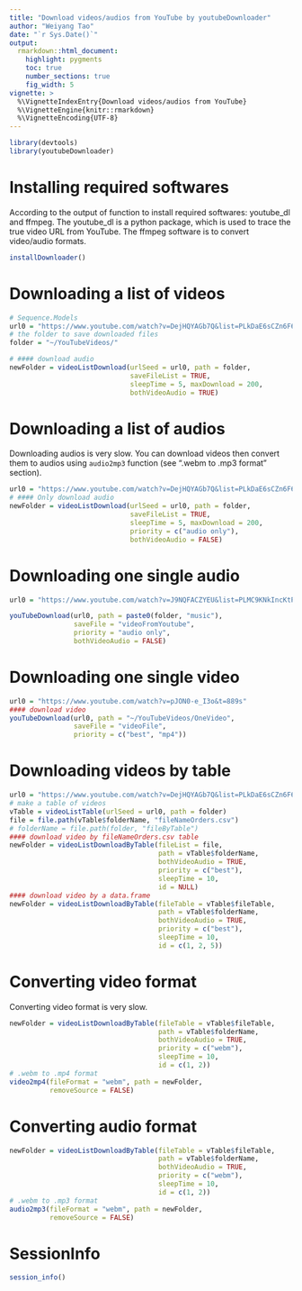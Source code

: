 ```yaml
---
title: "Download videos/audios from YouTube by youtubeDownloader"
author: "Weiyang Tao"
date: "`r Sys.Date()`"
output: 
  rmarkdown::html_document:
    highlight: pygments
    toc: true
    number_sections: true
    fig_width: 5
vignette: >
  %\VignetteIndexEntry{Download videos/audios from YouTube}
  %\VignetteEngine{knitr::rmarkdown}
  %\VignetteEncoding{UTF-8}
---
```



```r
library(devtools)
library(youtubeDownloader)
```

# Installing required softwares
According to the output of \code{installDownloader} function to install required softwares: youtube_dl and ffmpeg.
The youtube_dl is a python package, which is used to trace the true video URL from YouTube.
The ffmpeg software is to convert video/audio formats.
```r
installDownloader()
```


# Downloading a list of videos
```r
# Sequence.Models
url0 = "https://www.youtube.com/watch?v=DejHQYAGb7Q&list=PLkDaE6sCZn6F6wUI9tvS_Gw1vaFAx6rd6"
# the folder to save downloaded files
folder = "~/YouTubeVideos/" 

# #### download audio
newFolder = videoListDownload(urlSeed = url0, path = folder, 
                              saveFileList = TRUE, 
                              sleepTime = 5, maxDownload = 200, 
                              bothVideoAudio = TRUE)
```

# Downloading a list of audios
Downloading audios is very slow. You can download videos then convert them to audios using `audio2mp3` function (see ".webm to .mp3 format" section).
```r
url0 = "https://www.youtube.com/watch?v=DejHQYAGb7Q&list=PLkDaE6sCZn6F6wUI9tvS_Gw1vaFAx6rd6"
# #### Only download audio
newFolder = videoListDownload(urlSeed = url0, path = folder, 
                              saveFileList = TRUE, 
                              sleepTime = 5, maxDownload = 200, 
                              priority = c("audio only"), 
                              bothVideoAudio = FALSE)
```


# Downloading one single audio
```r
url0 = "https://www.youtube.com/watch?v=J9NQFACZYEU&list=PLMC9KNkIncKtPzgY-5rmhvj7fax8fdxoj&index=PLMC9KNkIncKtPzgY-5rmhvj7fax8fdxoj"

youTubeDownload(url0, path = paste0(folder, "music"),
                saveFile = "videoFromYoutube", 
                priority = "audio only", 
                bothVideoAudio = FALSE)
```


# Downloading one single video
```r
url0 = "https://www.youtube.com/watch?v=pJON0-e_I3o&t=889s"
#### download video
youTubeDownload(url0, path = "~/YouTubeVideos/OneVideo", 
                saveFile = "videoFile",
                priority = c("best", "mp4"))
```


# Downloading videos by table
```r
url0 = "https://www.youtube.com/watch?v=DejHQYAGb7Q&list=PLkDaE6sCZn6F6wUI9tvS_Gw1vaFAx6rd6"
# make a table of videos
vTable = videoListTable(urlSeed = url0, path = folder)
file = file.path(vTable$folderName, "fileNameOrders.csv")
# folderName = file.path(folder, "fileByTable")
#### download video by fileNameOrders.csv table
newFolder = videoListDownloadByTable(fileList = file, 
                                     path = vTable$folderName, 
                                     bothVideoAudio = TRUE, 
                                     priority = c("best"), 
                                     sleepTime = 10, 
                                     id = NULL)
#### download video by a data.frame
newFolder = videoListDownloadByTable(fileTable = vTable$fileTable, 
                                     path = vTable$folderName, 
                                     bothVideoAudio = TRUE, 
                                     priority = c("best"), 
                                     sleepTime = 10, 
                                     id = c(1, 2, 5))
```


# Converting video format 
Converting video format is very slow.
```r
newFolder = videoListDownloadByTable(fileTable = vTable$fileTable, 
                                     path = vTable$folderName, 
                                     bothVideoAudio = TRUE, 
                                     priority = c("webm"), 
                                     sleepTime = 10, 
                                     id = c(1, 2))
# .webm to .mp4 format
video2mp4(fileFormat = "webm", path = newFolder, 
          removeSource = FALSE)
```


# Converting audio format 
```r
newFolder = videoListDownloadByTable(fileTable = vTable$fileTable, 
                                     path = vTable$folderName, 
                                     bothVideoAudio = TRUE, 
                                     priority = c("webm"), 
                                     sleepTime = 10, 
                                     id = c(1, 2))
# .webm to .mp3 format
audio2mp3(fileFormat = "webm", path = newFolder, 
          removeSource = FALSE)
```

# SessionInfo
```r
session_info()
```


